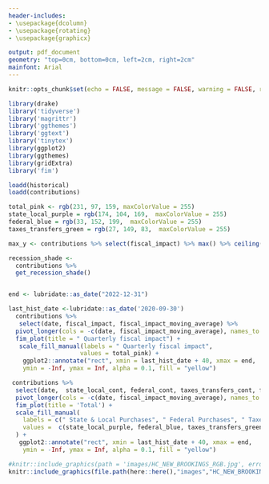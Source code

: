 ```yaml
---
header-includes:
- \usepackage{dcolumn}
- \usepackage{rotating}
- \usepackage{graphicx}

output: pdf_document
geometry: "top=0cm, bottom=0cm, left=2cm, right=2cm"
mainfont: Arial
---
```

\pagenumbering{gobble}

```r
knitr::opts_chunk$set(echo = FALSE, message = FALSE, warning = FALSE, results = 'asis', fig.width = 6.5, fig.height = 4.5, fig.align = "center")

```

```r
library(drake)
library('tidyverse')
library('magrittr')
library('ggthemes')
library('ggtext')
library('tinytex')
library(ggplot2)
library(ggthemes)
library(gridExtra)
library('fim')
```

```r
loadd(historical)
loadd(contributions)
```

```r
total_pink <- rgb(231, 97, 159, maxColorValue = 255)
state_local_purple = rgb(174, 104, 169,  maxColorValue = 255)
federal_blue = rgb(33, 152, 199,  maxColorValue = 255)
taxes_transfers_green = rgb(27, 149, 83,  maxColorValue = 255)

max_y <- contributions %>% select(fiscal_impact) %>% max() %>% ceiling()

recession_shade <- 
  contributions %>%
  get_recession_shade()


end <- lubridate::as_date("2022-12-31")


```



```r
last_hist_date <-lubridate::as_date('2020-09-30')
  contributions %>%
   select(date, fiscal_impact, fiscal_impact_moving_average) %>%
  pivot_longer(cols = -c(date, fiscal_impact_moving_average), names_to = 'variable') %>%
  fim_plot(title = " Quarterly fiscal impact") +
   scale_fill_manual(labels = " Quarterly fiscal impact",
                    values = total_pink) +
    ggplot2::annotate("rect", xmin = last_hist_date + 40, xmax = end, 
    ymin = -Inf, ymax = Inf, alpha = 0.1, fill = "yellow")

 contributions %>%
  select(date,  state_local_cont, federal_cont, taxes_transfers_cont, fiscal_impact_moving_average) %>%
  pivot_longer(cols = -c(date, fiscal_impact_moving_average), names_to = 'variable') %>%
  fim_plot(title = 'Total') +
  scale_fill_manual(
    labels = c(" State & Local Purchases", " Federal Purchases", " Taxes, Transfers, & Subsidies"),
    values =  c(state_local_purple, federal_blue, taxes_transfers_green)
  ) +
   ggplot2::annotate("rect", xmin = last_hist_date + 40, xmax = end, 
    ymin = -Inf, ymax = Inf, alpha = 0.1, fill = "yellow")

```

```r
#knitr::include_graphics(path = 'images/HC_NEW_BROOKINGS_RGB.jpg', error = FALSE)
knitr::include_graphics(file.path(here::here(),"images","HC_NEW_BROOKINGS_RGB.jpg"))
```